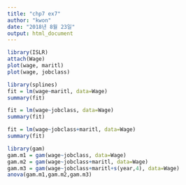 ```yaml
---
title: "chp7 ex7"
author: "kwon"
date: "2018년 8월 23일"
output: html_document
---
```


```r
library(ISLR)
attach(Wage)
plot(wage, maritl)
plot(wage, jobclass)
```
```r
library(splines)
fit = lm(wage~maritl, data=Wage)
summary(fit)

fit = lm(wage~jobclass, data=Wage)
summary(fit)

fit = lm(wage~jobclass+maritl, data=Wage)
summary(fit)
```

```r
library(gam)
gam.m1 = gam(wage~jobclass, data=Wage)
gam.m2 = gam(wage~jobclass+maritl, data=Wage)
gam.m3 = gam(wage~jobclass+maritl+s(year,4), data=Wage)
anova(gam.m1,gam.m2,gam.m3)
```













